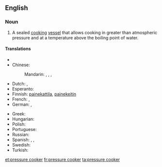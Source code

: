 ==English==
{{wikipedia|pressure cooking}}
===Noun===
{{en-noun|head=[[pressure]] [[cooker]]}}

# {{context|cookware}} A sealed [[cook|cooking]] [[vessel]] that allows cooking in greater than atmospheric pressure and at a temperature above the boiling point of water.

====Translations====
{{trans-top|cooking vessel}}
* {{trreq|ce}}
* Chinese:
*: Mandarin: {{t|cmn|高壓鍋|sc=Hani}}, {{t|cmn|高压锅|tr=gāoyāguō|sc=Hani}}, {{t|cmn|壓力鍋|sc=Hani}}, {{t|cmn|压力锅|tr=yālìguō|sc=Hani}}
* Dutch: {{t|nl|hogedrukpan|f}}, {{t|nl|snelkookpan|f}}
* Esperanto: {{t-|eo|premmarmito}}
* Finnish: [[painekattila]], [[painekeitin]]
* French: {{t+|fr|cocotte-minute|f}}, {{t+|fr|autocuiseur|m}}
* German: {{t+|de|Dampfkochtopf|m}}, {{t+|de|Schnellkochtopf|m}}
{{trans-mid}}
* Greek: {{t-|el|χύτρα ταχύτητας|f|tr=chýtra tachýtitas|sc=Grek}}
* Hungarian: {{t+|hu|kukta}}
* Polish: {{t-|pl|szybkowar|m}}
* Portuguese: {{t-|pt|panela de pressão|f}}
* Russian: {{t+|ru|скороварка|f|dc=Cyrl|tr=skorovárka}}
* Spanish: {{t-|es|marmita|f}},  {{t-|es|olla de presión|f}},  {{t+|es|olla a presión|f}}
* Swedish: {{t-|sv|tryckkokare|c}}
* Turkish: {{t+|tr|düdüklü tencere}}
{{trans-bottom}}

[[et:pressure cooker]]
[[fr:pressure cooker]]
[[ta:pressure cooker]]